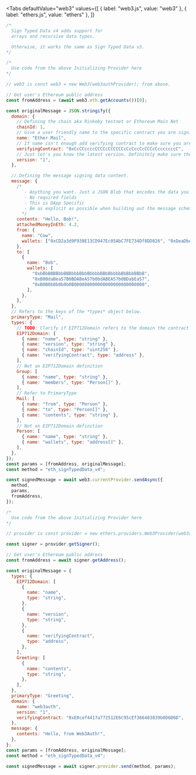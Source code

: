 
<Tabs
  defaultValue="web3"
  values={[
    { label: "web3.js", value: "web3" },
    { label: "ethers.js", value: "ethers" },
  ]}
>
<TabItem value="web3">

```js
/*
  Sign Typed Data v4 adds support for
  arrays and recursive data types.

  Otherwise, it works the same as Sign Typed Data v3.
*/

/*
  Use code from the above Initializing Provider here
*/

// web3 is const web3 = new Web3(web3authProvider); from above.

// Get user's Ethereum public address
const fromAddress = (await web3.eth.getAccounts())[0];

const originalMessage = JSON.stringify({
  domain: {
    // Defining the chain aka Rinkeby testnet or Ethereum Main Net
    chainId: 1,
    // Give a user friendly name to the specific contract you are signing for.
    name: "Ether Mail",
    // If name isn't enough add verifying contract to make sure you are establishing contracts with the proper entity
    verifyingContract: "0xCcCCccccCCCCcCCCCCCcCcCccCcCCCcCcccccccC",
    // Just let's you know the latest version. Definitely make sure the field name is correct.
    version: "1",
  },

  // Defining the message signing data content.
  message: {
    /*
       - Anything you want. Just a JSON Blob that encodes the data you want to send
       - No required fields
       - This is DApp Specific
       - Be as explicit as possible when building out the message schema.
      */
    contents: "Hello, Bob!",
    attachedMoneyInEth: 4.2,
    from: {
      name: "Cow",
      wallets: ["0xCD2a3d9F938E13CD947Ec05AbC7FE734Df8DD826", "0xDeaDbeefdEAdbeefdEadbEEFdeadbeEFdEaDbeeF"],
    },
    to: [
      {
        name: "Bob",
        wallets: [
          "0xbBbBBBBbbBBBbbbBbbBbbbbBBbBbbbbBbBbbBBbB",
          "0xB0BdaBea57B0BDABeA57b0bdABEA57b0BDabEa57",
          "0xB0B0b0b0b0b0B000000000000000000000000000",
        ],
      },
    ],
  },
  // Refers to the keys of the *types* object below.
  primaryType: "Mail",
  types: {
    // TODO: Clarify if EIP712Domain refers to the domain the contract is hosted on
    EIP712Domain: [
      { name: "name", type: "string" },
      { name: "version", type: "string" },
      { name: "chainId", type: "uint256" },
      { name: "verifyingContract", type: "address" },
    ],
    // Not an EIP712Domain definition
    Group: [
      { name: "name", type: "string" },
      { name: "members", type: "Person[]" },
    ],
    // Refer to PrimaryType
    Mail: [
      { name: "from", type: "Person" },
      { name: "to", type: "Person[]" },
      { name: "contents", type: "string" },
    ],
    // Not an EIP712Domain definition
    Person: [
      { name: "name", type: "string" },
      { name: "wallets", type: "address[]" },
    ],
  },
});
const params = [fromAddress, originalMessage];
const method = "eth_signTypedData_v4";

const signedMessage = await web3.currentProvider.sendAsync({
  method,
  params,
  fromAddress,
});
```

</TabItem>
<TabItem value="ethers">

```js
/*
  Use code from the above Initializing Provider here
*/

// provider is const provider = new ethers.providers.Web3Provider(web3authProvider); from above.

const signer = provider.getSigner();

// Get user's Ethereum public address
const fromAddress = await signer.getAddress();

const originalMessage = {
  types: {
    EIP712Domain: [
      {
        name: "name",
        type: "string",
      },
      {
        name: "version",
        type: "string",
      },
      {
        name: "verifyingContract",
        type: "address",
      },
    ],
    Greeting: [
      {
        name: "contents",
        type: "string",
      },
    ],
  },
  primaryType: "Greeting",
  domain: {
    name: "web3auth",
    version: "1",
    verifyingContract: "0xE0cef4417a772512E6C95cEf366403839b0D6D6D",
  },
  message: {
    contents: "Hello, from Web3Auth!",
  },
};
const params = [fromAddress, originalMessage];
const method = "eth_signTypedData_v4";

const signedMessage = await signer.provider.send(method, params);
```

</TabItem>
</Tabs>
